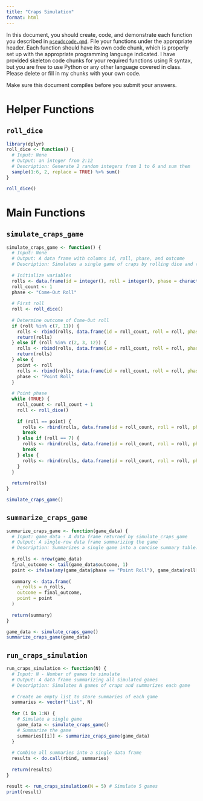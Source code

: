 ```yaml
---
title: "Craps Simulation"
format: html
---
```


In this document, you should create, code, and demonstrate each function you described in [`pseudocode.qmd`](pseudocode.qmd). File your functions under the appropriate header. Each function should have its own code chunk, which is properly set up with the appropriate programming language indicated. I have provided skeleton code chunks for your required functions using R syntax, but you are free to use Python or any other language covered in class. Please delete or fill in my chunks with your own code.

Make sure this document compiles before you submit your answers.

# Helper Functions

## `roll_dice`

```r
library(dplyr)
roll_dice <- function() {
  # Input: None
  # Output: an integer from 2:12
  # Description: Generate 2 random integers from 1 to 6 and sum them
  sample(1:6, 2, replace = TRUE) %>% sum()
}
```

```r
roll_dice()
```

# Main Functions

## `simulate_craps_game`

```r
simulate_craps_game <- function() {
  # Input: None
  # Output: A data frame with columns id, roll, phase, and outcome
  # Description: Simulates a single game of craps by rolling dice and tracking results until the game ends.
  
  # Initialize variables
  rolls <- data.frame(id = integer(), roll = integer(), phase = character(), outcome = character())
  roll_count <- 1
  phase <- "Come-Out Roll"
  
  # First roll
  roll <- roll_dice()
  
  # Determine outcome of Come-Out roll
  if (roll %in% c(7, 11)) {
    rolls <- rbind(rolls, data.frame(id = roll_count, roll = roll, phase = phase, outcome = "Win"))
    return(rolls)
  } else if (roll %in% c(2, 3, 12)) {
    rolls <- rbind(rolls, data.frame(id = roll_count, roll = roll, phase = phase, outcome = "Lose"))
    return(rolls)
  } else {
    point <- roll
    rolls <- rbind(rolls, data.frame(id = roll_count, roll = roll, phase = phase, outcome = "Continue"))
    phase <- "Point Roll"
  }
  
  # Point phase
  while (TRUE) {
    roll_count <- roll_count + 1
    roll <- roll_dice()
    
    if (roll == point) {
      rolls <- rbind(rolls, data.frame(id = roll_count, roll = roll, phase = phase, outcome = "Win"))
      break
    } else if (roll == 7) {
      rolls <- rbind(rolls, data.frame(id = roll_count, roll = roll, phase = phase, outcome = "Lose"))
      break
    } else {
      rolls <- rbind(rolls, data.frame(id = roll_count, roll = roll, phase = phase, outcome = "Continue"))
    }
  }
  
  return(rolls)
}
```

```r
simulate_craps_game()
```

## `summarize_craps_game`

```r
summarize_craps_game <- function(game_data) {
  # Input: game_data - A data frame returned by simulate_craps_game
  # Output: A single-row data frame summarizing the game
  # Description: Summarizes a single game into a concise summary table.
  
  n_rolls <- nrow(game_data)
  final_outcome <- tail(game_data$outcome, 1)
  point <- ifelse(any(game_data$phase == "Point Roll"), game_data$roll[1], NA)
  
  summary <- data.frame(
    n_rolls = n_rolls,
    outcome = final_outcome,
    point = point
  )
  
  return(summary)
}
```

```r
game_data <- simulate_craps_game()
summarize_craps_game(game_data)
```

## `run_craps_simulation`

```r
run_craps_simulation <- function(N) {
  # Input: N - Number of games to simulate
  # Output: A data frame summarizing all simulated games
  # Description: Simulates N games of craps and summarizes each game
  
  # Create an empty list to store summaries of each game
  summaries <- vector("list", N)
  
  for (i in 1:N) {
    # Simulate a single game
    game_data <- simulate_craps_game()
    # Summarize the game
    summaries[[i]] <- summarize_craps_game(game_data)
  }
  
  # Combine all summaries into a single data frame
  results <- do.call(rbind, summaries)
  
  return(results)
}
```

```r
result <- run_craps_simulation(N = 5) # Simulate 5 games
print(result)
```
